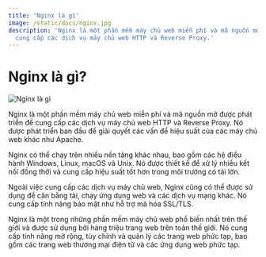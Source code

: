 ```yaml
---
title: 'Nginx là gì'
image: /static/docs/nginx.jpg
description: 'Nginx là một phần mềm máy chủ web miễn phí và mã nguồn mở được phát triển để
  cung cấp các dịch vụ máy chủ web HTTP và Reverse Proxy.'
---
```


# Nginx là gì?

![Nginx là gì](/static/docs/nginx.jpg)

Nginx là một phần mềm máy chủ web miễn phí và mã nguồn mở được phát triển để
cung cấp các dịch vụ máy chủ web HTTP và Reverse Proxy. Nó được phát triển ban
đầu để giải quyết các vấn đề hiệu suất của các máy chủ web khác như Apache.

Nginx có thể chạy trên nhiều nền tảng khác nhau, bao gồm các hệ điều hành
Windows, Linux, macOS và Unix. Nó được thiết kế để xử lý nhiều kết nối đồng thời
và cung cấp hiệu suất tốt hơn trong môi trường có tải lớn.

Ngoài việc cung cấp các dịch vụ máy chủ web, Nginx cũng có thể được sử dụng để
cân bằng tải, chạy ứng dụng web và các dịch vụ mạng khác. Nó cung cấp tính năng
bảo mật như hỗ trợ mã hóa SSL/TLS.

Nginx là một trong những phần mềm máy chủ web phổ biến nhất trên thế giới và
được sử dụng bởi hàng triệu trang web trên toàn thế giới. Nó cung cấp tính năng
mở rộng, tùy chỉnh và quản lý các trang web phức tạp, bao gồm các trang web
thương mại điện tử và các ứng dụng web phức tạp.
